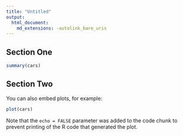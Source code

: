 ```yaml
---
title: "Untitled"
output: 
  html_document:
    md_extensions: -autolink_bare_uris
---
```


## Section One

```r
summary(cars)
```

## Section Two

You can also embed plots, for example:

```r
plot(cars)
```

Note that the `echo = FALSE` parameter was added to the code chunk to prevent printing of the R code that generated the plot.
